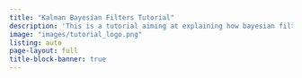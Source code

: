 ```yaml
---
title: "Kalman Bayesian Filters Tutorial"
description: 'This is a tutorial aiming at explaining how bayesian filters work and to implement them from scratch using JAX. This tutorial is for the most part a re-adaption of the great book [**"Kalman and Bayesian Filters in Python"**](https://github.com/rlabbe/Kalman-and-Bayesian-Filters-in-Python).'
image: "images/tutorial_logo.png"
listing: auto
page-layout: full
title-block-banner: true
---
```

